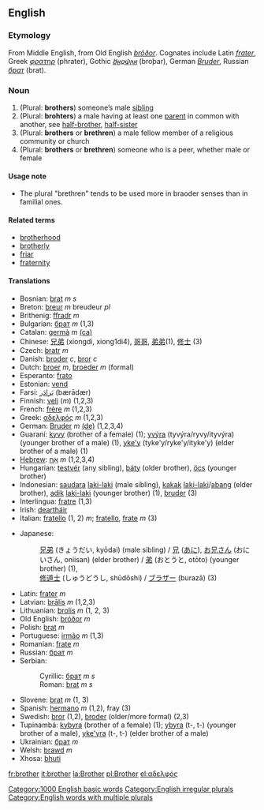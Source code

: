 ==English==
===Etymology===
From Middle English, from Old English ''[[broðor|brōðor]]''. Cognates include Latin ''[[frater]]'', Greek ''[[φρατηρ]]'' (phrater), Gothic ''[[𐌱𐍂𐍉𐌸𐌰𐍂]]'' (broþar), German ''[[Bruder]]'', Russian ''[[брат]]'' (brat).

=== Noun ===
{{sb|'''brother'''
*AHD: brŭ<i>th</i>'ə(r)
*IPA: /ˈbrʌðə(r)/
*SAMPA: "brVD@(r)/
|'''[[brothers]] '''or''' [[brethren]]'''}}
#(Plural: '''brothers''') someone’s male [[sibling]]
#(Plural: '''brohters''') a male having at least one [[parent]] in common with another, see [[half-brother]], [[half-sister]]
#(Plural: '''brothers''' or '''brethren''') a male fellow member of a religious community or church
#(Plural: '''brothers''' or '''brethren''') someone who is a peer, whether male or female

====Usage note====
*The plural "brethren" tends to be used more in braoder senses than in familial ones.

====Related terms====
*[[brotherhood]]
*[[brotherly]]
*[[friar]]
*[[fraternity]]

==== Translations ====
{{top}}
*Bosnian: [[brat]] ''m s''
*Breton: [[breur]] ''m'' breudeur ''pl''
*Brithenig: [[ffradr]] ''m''
*Bulgarian: [[брат]] ''m'' (1,3)
*Catalan: [[germà]] ''m'' [[:ca:germà|(ca)]] 
*Chinese: [[兄弟]] (xiongdi, xiong1di4), [[哥哥]], [[弟弟]](1), [[修士]] (3)
*Czech: [[bratr]] ''m''
*Danish: [[broder]] ''c'', [[bror]] ''c''
*Dutch: [[broer]] ''m'', [[broeder]] ''m'' (formal)
*Esperanto: [[frato]]
*Estonian: [[vend]]
*Farsi: [[بَرادَر]] (bærādær)
*Finnish: [[veli]] (''m'') (1,2,3)
*French: [[frère]] ''m'' (1,2,3)
*Greek: [[αδελφός]] ''m'' (1,2,3)
*German: [[Bruder]] ''m'' [[:de:Bruder|(de)]] (1,2,3,4)
*Guaraní: [[kyvy]] (brother of a female) (1); [[yvýra]] (tyvýra/ryvy/ityvýra) (younger brother of a male) (1), [[yke'y]] (tyke'y/ryke'y/ityke'y) (elder brother of a male) (1)
*[[Hebrew]]: [[אָח]] ''m'' (1,2,3,4)
*Hungarian: [[testvér]] (any sibling), [[báty]] (older brother), [[öcs]] (younger brother)
*Indonesian: [[saudara]] [[laki-laki]] (male sibling), [[kakak]] [[laki-laki]]/[[abang]] (elder brother), [[adik]] [[laki-laki]] (younger brother) (1), [[bruder]] (3)
*Interlingua: [[fratre]] (1,3)
*Irish: [[deartháir]]
*Italian: [[fratello]] (1, 2) ''m''; [[fratello]], [[frate]] ''m'' (3)
{{mid}}
*Japanese: 
*:[[兄弟]] (きょうだい, kyōdai) (male sibling) / [[兄]] ([[あに]]), [[お兄さん]] (おにいさん, oniisan) (elder brother) / [[弟]] (おとうと, otōto) (younger brother) (1),
*:[[修道士]] (しゅうどうし, shūdōshi) / [[ブラザー]] (burazā) (3)
*Latin: [[frater]] ''m''
*Latvian: [[brālis]] ''m'' (1,2,3)
*Lithuanian: [[brolis]] ''m'' (1, 2, 3)
*Old English: [[bróðor]] ''m''
*Polish: [[brat]] ''m''
*Portuguese: [[irmão]] ''m'' (1,3)
*Romanian: [[frate]] ''m''
*Russian: [[брат]] ''m''
*Serbian:
*:Cyrillic: [[брат]] ''m s''
*:Roman: [[brat]] ''m s''
*Slovene: [[brat]] ''m'' (1, 3)
*Spanish: [[hermano]] ''m'' (1,2), fray (3)
*Swedish: [[bror]] (1,2), [[broder]] (older/more formal) (2,3)
*Tupinambá: [[kybyra]] (brother of a female) (1); [[ybyra]] (t-, t-) (younger brother of a male), [[yke'yra]] (t-, t-) (elder brother of a male)
*Ukrainian: [[брат]] ''m''
*Welsh: [[brawd]] ''m''
*Xhosa: [[bhuti]]
{{bottom}}

[[Category:1000 English basic words]]
[[Category:English irregular plurals]]
[[Category:English words with multiple plurals]]

[[fr:brother]]
[[it:brother]]
[[la:Brother]]
[[pl:Brother]]
[[el:αδελφός]]